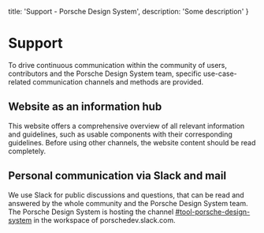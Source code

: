   title: 'Support - Porsche Design System',
  description: 'Some description'
}

# Support

To drive continuous communication within the community of users, contributors and the Porsche Design System team,
specific use-case-related communication channels and methods are provided.

## Website as an information hub

This website offers a comprehensive overview of all relevant information and guidelines, such as usable components with
their corresponding guidelines. Before using other channels, the website content should be read completely.

## Personal communication via Slack and mail

We use Slack for public discussions and questions, that can be read and answered by the whole community and the Porsche
Design System team. The Porsche Design System is hosting the channel
[#tool-porsche-design-system](https://porschedev.slack.com/app_redirect?channel=tool-porsche-design-system) in the
workspace of porschedev.slack.com.
